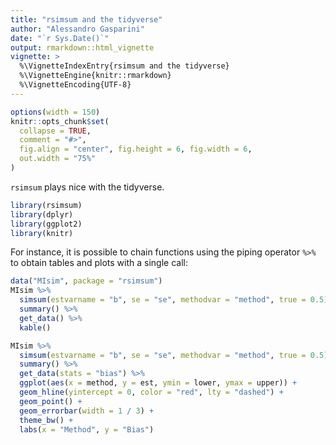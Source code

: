 ```yaml
---
title: "rsimsum and the tidyverse"
author: "Alessandro Gasparini"
date: "`r Sys.Date()`"
output: rmarkdown::html_vignette
vignette: >
  %\VignetteIndexEntry{rsimsum and the tidyverse}
  %\VignetteEngine{knitr::rmarkdown}
  %\VignetteEncoding{UTF-8}
---
```


```r
options(width = 150)
knitr::opts_chunk$set(
  collapse = TRUE,
  comment = "#>",
  fig.align = "center", fig.height = 6, fig.width = 6,
  out.width = "75%"
)
```

`rsimsum` plays nice with the tidyverse.

```r
library(rsimsum)
library(dplyr)
library(ggplot2)
library(knitr)
```

For instance, it is possible to chain functions using the piping operator `%>%` to obtain tables and plots with a single call:

```r
data("MIsim", package = "rsimsum")
MIsim %>%
  simsum(estvarname = "b", se = "se", methodvar = "method", true = 0.5) %>%
  summary() %>%
  get_data() %>%
  kable()
```

```r
MIsim %>%
  simsum(estvarname = "b", se = "se", methodvar = "method", true = 0.5) %>%
  summary() %>%
  get_data(stats = "bias") %>%
  ggplot(aes(x = method, y = est, ymin = lower, ymax = upper)) +
  geom_hline(yintercept = 0, color = "red", lty = "dashed") +
  geom_point() +
  geom_errorbar(width = 1 / 3) +
  theme_bw() +
  labs(x = "Method", y = "Bias")
```
